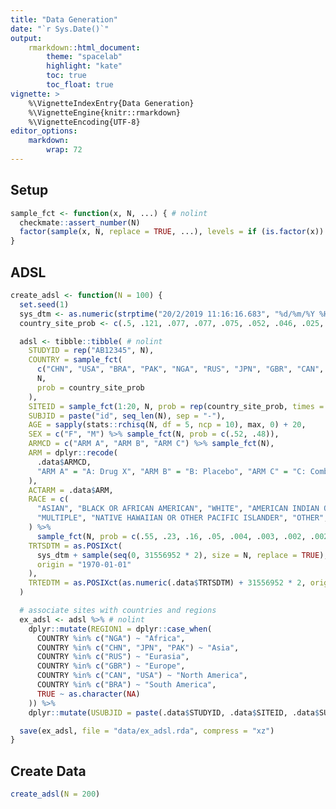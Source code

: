 ```yaml
---
title: "Data Generation"
date: "`r Sys.Date()`"
output:
    rmarkdown::html_document:
        theme: "spacelab"
        highlight: "kate"
        toc: true
        toc_float: true
vignette: >
    %\VignetteIndexEntry{Data Generation}
    %\VignetteEngine{knitr::rmarkdown}
    %\VignetteEncoding{UTF-8}
editor_options:
    markdown: 
        wrap: 72
---
```


## Setup

```r
sample_fct <- function(x, N, ...) { # nolint
  checkmate::assert_number(N)
  factor(sample(x, N, replace = TRUE, ...), levels = if (is.factor(x)) levels(x) else x)
}
```

## ADSL

```r
create_adsl <- function(N = 100) {
  set.seed(1)
  sys_dtm <- as.numeric(strptime("20/2/2019 11:16:16.683", "%d/%m/%Y %H:%M:%OS"))
  country_site_prob <- c(.5, .121, .077, .077, .075, .052, .046, .025, .014, .003)

  adsl <- tibble::tibble( # nolint
    STUDYID = rep("AB12345", N),
    COUNTRY = sample_fct(
      c("CHN", "USA", "BRA", "PAK", "NGA", "RUS", "JPN", "GBR", "CAN", "CHE"),
      N,
      prob = country_site_prob
    ),
    SITEID = sample_fct(1:20, N, prob = rep(country_site_prob, times = 2)),
    SUBJID = paste("id", seq_len(N), sep = "-"),
    AGE = sapply(stats::rchisq(N, df = 5, ncp = 10), max, 0) + 20,
    SEX = c("F", "M") %>% sample_fct(N, prob = c(.52, .48)),
    ARMCD = c("ARM A", "ARM B", "ARM C") %>% sample_fct(N),
    ARM = dplyr::recode(
      .data$ARMCD,
      "ARM A" = "A: Drug X", "ARM B" = "B: Placebo", "ARM C" = "C: Combination"
    ),
    ACTARM = .data$ARM,
    RACE = c(
      "ASIAN", "BLACK OR AFRICAN AMERICAN", "WHITE", "AMERICAN INDIAN OR ALASKA NATIVE",
      "MULTIPLE", "NATIVE HAWAIIAN OR OTHER PACIFIC ISLANDER", "OTHER", "UNKNOWN"
    ) %>%
      sample_fct(N, prob = c(.55, .23, .16, .05, .004, .003, .002, .002)),
    TRTSDTM = as.POSIXct(
      sys_dtm + sample(seq(0, 31556952 * 2), size = N, replace = TRUE),
      origin = "1970-01-01"
    ),
    TRTEDTM = as.POSIXct(as.numeric(.data$TRTSDTM) + 31556952 * 2, origin = "1970-01-01")
  )

  # associate sites with countries and regions
  ex_adsl <- adsl %>% # nolint
    dplyr::mutate(REGION1 = dplyr::case_when(
      COUNTRY %in% c("NGA") ~ "Africa",
      COUNTRY %in% c("CHN", "JPN", "PAK") ~ "Asia",
      COUNTRY %in% c("RUS") ~ "Eurasia",
      COUNTRY %in% c("GBR") ~ "Europe",
      COUNTRY %in% c("CAN", "USA") ~ "North America",
      COUNTRY %in% c("BRA") ~ "South America",
      TRUE ~ as.character(NA)
    )) %>%
    dplyr::mutate(USUBJID = paste(.data$STUDYID, .data$SITEID, .data$SUBJID, sep = "-"))

  save(ex_adsl, file = "data/ex_adsl.rda", compress = "xz")
}
```


































## Create Data

```r
create_adsl(N = 200)
```

